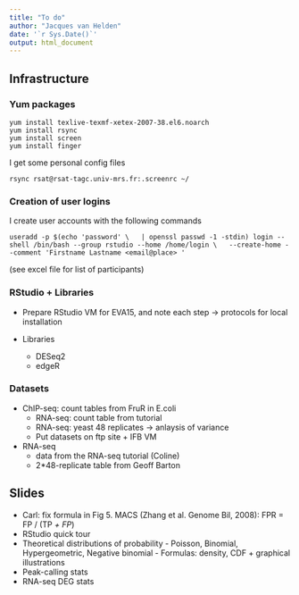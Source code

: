 ```yaml
---
title: "To do"
author: "Jacques van Helden"
date: '`r Sys.Date()`'
output: html_document
---
```


## Infrastructure

### Yum packages

```
yum install texlive-texmf-xetex-2007-38.el6.noarch
yum install rsync
yum install screen
yum install finger
```

I get some personal config files

```
rsync rsat@rsat-tagc.univ-mrs.fr:.screenrc ~/
```

### Creation of user logins

I create user accounts with the following commands

```
useradd -p $(echo 'password' \
  | openssl passwd -1 -stdin) login --shell /bin/bash --group rstudio --home /home/login \
  --create-home --comment 'Firstname Lastname <email@place> '```

(see excel file for list of participants)

### RStudio + Libraries

- Prepare RStudio VM for EVA15, and note each step -> protocols for local installation

- Libraries
    - DESeq2
    - edgeR
          
### Datasets

- ChIP-seq: count tables from FruR in E.coli
    - RNA-seq: count table from tutorial
    - RNA-seq: yeast 48 replicates -> anlaysis of variance
    - Put datasets on ftp site + IFB VM
  
- RNA-seq
    - data from the RNA-seq tutorial (Coline)
    - 2*48-replicate table from Geoff Barton
  
## Slides


- Carl: fix formula in Fig 5. MACS (Zhang et al. Genome Bil, 2008): FPR = FP / (TP *+ FP*)
- RStudio quick tour
- Theoretical distributions of probability
      - Poisson, Binomial, Hypergeometric, Negative binomial
      - Formulas: density, CDF + graphical illustrations
- Peak-calling stats
- RNA-seq DEG stats

